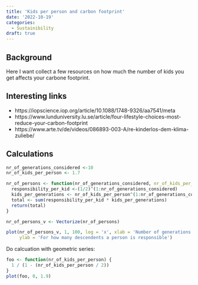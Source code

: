 ```yaml
---
title: 'Kids per person and carbon footprint'
date: '2022-10-19'
categories:
  - Sustainibility
draft: true
---
```


## Background

Here I want collect a few resources on how much the number of kids you get affects your carbone footprint.

## Interesting links

-   https://iopscience.iop.org/article/10.1088/1748-9326/aa7541/meta
-   https://www.lunduniversity.lu.se/article/four-lifestyle-choices-most-reduce-your-carbon-footprint
-   https://www.arte.tv/de/videos/086893-003-A/re-kinderlos-dem-klima-zuliebe/

## Calculations

```r
nr_of_generations_considered <-10
nr_of_kids_per_person <- 1.7

nr_of_persons <- function(nr_of_generations_considered, nr_of_kids_per_person = 1.7) {
  responsibility_per_kid <-(1/2)^(1:nr_of_generations_considered)
  kids_per_generations <- nr_of_kids_per_person^(1:nr_of_generations_considered)
  total <- sum(responsibility_per_kid * kids_per_generations)
  return(total)
}

nr_of_persons_v <- Vectorize(nr_of_persons)

plot(nr_of_persons_v, 1, 100, log = 'x', xlab = 'Number of generations considered on log scale',
     ylab = 'For how many descendents a person is responsible')
```

Do calcuation with geometric series:

```r
foo <- function(nr_of_kids_per_person) {
  1 / (1 - (nr_of_kids_per_person / 2))
}  
plot(foo, 0, 1.9)
```
